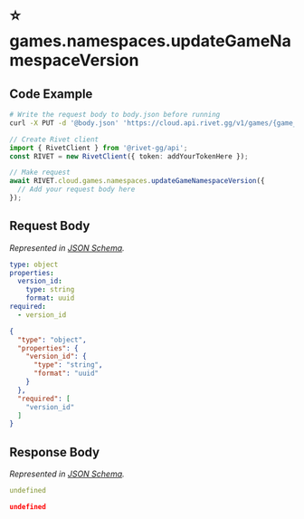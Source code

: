 
# ⭐️ games.namespaces.updateGameNamespaceVersion

## Code Example

<CodeGroup title='Request' tag='PUT' label='https://cloud.api.rivet.gg/v1/games/{game_id}/namespaces/{namespace_id}/version'>

```bash {{ title: 'cURL' }}
# Write the request body to body.json before running
curl -X PUT -d '@body.json' 'https://cloud.api.rivet.gg/v1/games/{game_id}/namespaces/{namespace_id}/version'
```

```ts
// Create Rivet client
import { RivetClient } from '@rivet-gg/api';
const RIVET = new RivetClient({ token: addYourTokenHere });

// Make request
await RIVET.cloud.games.namespaces.updateGameNamespaceVersion({
  // Add your request body here
});
```

</CodeGroup>


## Request Body

_Represented in [JSON Schema](https://json-schema.org/)._

<CodeGroup title='Request'>

```yaml
type: object
properties:
  version_id:
    type: string
    format: uuid
required:
  - version_id

```

```json
{
  "type": "object",
  "properties": {
    "version_id": {
      "type": "string",
      "format": "uuid"
    }
  },
  "required": [
    "version_id"
  ]
}
```

</CodeGroup>


## Response Body

_Represented in [JSON Schema](https://json-schema.org/)._

<CodeGroup title='Response'>

```yaml
undefined
```

```json
undefined
```

</CodeGroup>


